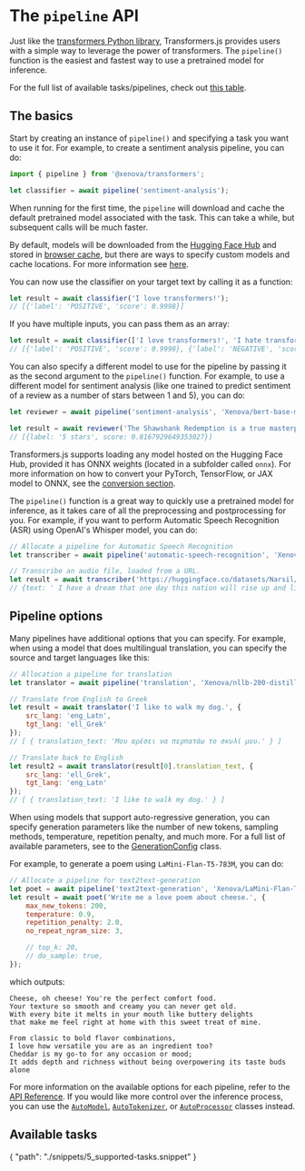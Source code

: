 # The `pipeline` API

Just like the [transformers Python library](https://github.com/huggingface/transformers), Transformers.js provides users with a simple way to leverage the power of transformers. The `pipeline()` function is the easiest and fastest way to use a pretrained model for inference. 

<Tip>

For the full list of available tasks/pipelines, check out [this table](#available-tasks).

</Tip>


## The basics

Start by creating an instance of `pipeline()` and specifying a task you want to use it for. For example, to create a sentiment analysis pipeline, you can do:

```javascript
import { pipeline } from '@xenova/transformers';

let classifier = await pipeline('sentiment-analysis');
```

When running for the first time, the `pipeline` will download and cache the default pretrained model associated with the task. This can take a while, but subsequent calls will be much faster.

<Tip>

By default, models will be downloaded from the [Hugging Face Hub](https://huggingface.co/models) and stored in [browser cache](https://developer.mozilla.org/en-US/docs/Web/API/Cache), but there are ways to specify custom models and cache locations. For more information see [here](/custom_usage).

</Tip>

You can now use the classifier on your target text by calling it as a function:

```javascript
let result = await classifier('I love transformers!');
// [{'label': 'POSITIVE', 'score': 0.9998}]
```

If you have multiple inputs, you can pass them as an array:

```javascript
let result = await classifier(['I love transformers!', 'I hate transformers!']);
// [{'label': 'POSITIVE', 'score': 0.9998}, {'label': 'NEGATIVE', 'score': 0.9982}]
```

You can also specify a different model to use for the pipeline by passing it as the second argument to the `pipeline()` function. For example, to use a different model for sentiment analysis (like one trained to predict sentiment of a review as a number of stars between 1 and 5), you can do:

<!-- TODO: REPLACE 'nlptown/bert-base-multilingual-uncased-sentiment' with 'nlptown/bert-base-multilingual-uncased-sentiment'-->

```javascript
let reviewer = await pipeline('sentiment-analysis', 'Xenova/bert-base-multilingual-uncased-sentiment');

let result = await reviewer('The Shawshank Redemption is a true masterpiece of cinema.');
// [{label: '5 stars', score: 0.8167929649353027}]
```

Transformers.js supports loading any model hosted on the Hugging Face Hub, provided it has ONNX weights (located in a subfolder called `onnx`). For more information on how to convert your PyTorch, TensorFlow, or JAX model to ONNX, see the [conversion section](/custom_usage#convert-your-models-to-onnx).

The `pipeline()` function is a great way to quickly use a pretrained model for inference, as it takes care of all the preprocessing and postprocessing for you. For example, if you want to perform Automatic Speech Recognition (ASR) using OpenAI's Whisper model, you can do:

<!-- TODO: Replace 'Xenova/whisper-small.en' with 'openai/whisper-small.en' -->
```javascript
// Allocate a pipeline for Automatic Speech Recognition
let transcriber = await pipeline('automatic-speech-recognition', 'Xenova/whisper-small.en');

// Transcribe an audio file, loaded from a URL.
let result = await transcriber('https://huggingface.co/datasets/Narsil/asr_dummy/resolve/main/mlk.flac');
// {text: ' I have a dream that one day this nation will rise up and live out the true meaning of its creed.'}
```

## Pipeline options

Many pipelines have additional options that you can specify. For example, when using a model that does multilingual translation, you can specify the source and target languages like this:

<!-- TODO: Replace 'Xenova/nllb-200-distilled-600M' with 'facebook/nllb-200-distilled-600M' -->
```javascript
// Allocation a pipeline for translation
let translator = await pipeline('translation', 'Xenova/nllb-200-distilled-600M');

// Translate from English to Greek
let result = await translator('I like to walk my dog.', {
    src_lang: 'eng_Latn',
    tgt_lang: 'ell_Grek'
});
// [ { translation_text: 'Μου αρέσει να περπατάω το σκυλί μου.' } ]

// Translate back to English
let result2 = await translator(result[0].translation_text, {
    src_lang: 'ell_Grek',
    tgt_lang: 'eng_Latn'
});
// [ { translation_text: 'I like to walk my dog.' } ]
```

When using models that support auto-regressive generation, you can specify generation parameters like the number of new tokens, sampling methods, temperature, repetition penalty, and much more. For a full list of available parameters, see to the [GenerationConfig](/api/utils/generation#module_utils/generation.GenerationConfig) class.

For example, to generate a poem using `LaMini-Flan-T5-783M`, you can do: 

<!-- TODO: Replace 'Xenova/LaMini-Flan-T5-783M' with 'MBZUAI/LaMini-Flan-T5-783M' -->

```javascript
// Allocate a pipeline for text2text-generation
let poet = await pipeline('text2text-generation', 'Xenova/LaMini-Flan-T5-783M');
let result = await poet('Write me a love poem about cheese.', {
    max_new_tokens: 200,
    temperature: 0.9,
    repetition_penalty: 2.0,
    no_repeat_ngram_size: 3,

    // top_k: 20,
    // do_sample: true,
});
```

which outputs:

```
Cheese, oh cheese! You're the perfect comfort food.
Your texture so smooth and creamy you can never get old.
With every bite it melts in your mouth like buttery delights
that make me feel right at home with this sweet treat of mine. 

From classic to bold flavor combinations,
I love how versatile you are as an ingredient too?
Cheddar is my go-to for any occasion or mood; 
It adds depth and richness without being overpowering its taste buds alone
```

For more information on the available options for each pipeline, refer to the [API Reference](/api/pipelines).
If you would like more control over the inference process, you can use the [`AutoModel`](/api/models), [`AutoTokenizer`](/api/tokenizers), or [`AutoProcessor`](/api/processors) classes instead.


## Available tasks

<include>
{
    "path": "./snippets/5_supported-tasks.snippet"
}
</include>
